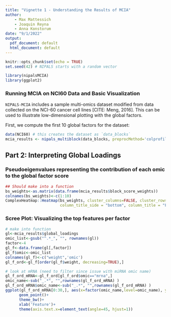 ```yaml
---
title: "Vignette 1 - Understanding the Results of MCIA"
author:
    - Max Mattessich
    - Joaquin Reyna
    - Anna Konstorum
date: "9/1/2022"
output:
  pdf_document: default
  html_document: default
---
```


\newcommand{\mb}[1]{\mathbf{#1}}
\newcommand{\var}{\text{var}}
\newcommand{\cov}{\text{cov}}

```r
knitr::opts_chunk$set(echo = TRUE)
set.seed(42) # NIPALS starts with a random vector
```

```r
library(nipalsMCIA)
library(ggplot2)
```

### Running MCIA on NCI60 Data and Basic Visualization

`NIPALS-MCIA` includes a sample multi-omics dataset modified from data collected on the NCI-60 cancer cell lines [CITE: Meng, 2016]. This can be used to illustrate low-dimensional plotting with the global factors.


First, we compute the first 10 global factors for the dataset:
```r
data(NCI60) # this creates the dataset as `data_blocks`
mcia_results <- nipals_multiblock(data_blocks, preprocMethod='colprofile', num_PCs = 10, tol=1e-12)
```
\newpage

## Part 2: Interpreting Global Loadings

### Pseudoeigenvalues representing the contribution of each omic to the global factor score
```r
## Should make into a function
bs_weights<-as.matrix(data.frame(mcia_results$block_score_weights))
colnames(bs_weights)<-c(1:10)
ComplexHeatmap::Heatmap(bs_weights, cluster_columns=FALSE, cluster_rows=FALSE,
                        column_title_side = "bottom", column_title = "Factor")
```


### Scree Plot: Visualizing the top features per factor
```r
# make into function
gl<-mcia_results$global_loadings
omic_list<-gsub("^.*_", "", rownames(gl))
factor<-4
gl_f<-data.frame(gl[,factor])
gl_f$omic<-omic_list
colnames(gl_f)<-c("weight",'omic')
gl_f_ord<-gl_f[order(gl_f$weight, decreasing=TRUE),]

# look at mRNA (need to filter since issue with miRNA omic name)
gl_f_ord_mRNA<-gl_f_ord[gl_f_ord$omic=="mrna",]
omic_name<-sub("_.*", "",rownames(gl_f_ord_mRNA) )
gl_f_ord_mRNA$omic_name<-sub("_.*", "",rownames(gl_f_ord_mRNA) )
ggplot(gl_f_ord_mRNA[0:30,], aes(x=factor(omic_name,level=omic_name), y=weight))+
      geom_point()+
      theme_bw()+
      xlab('Feature')+
      theme(axis.text.x=element_text(angle=45, hjust=1))
```
